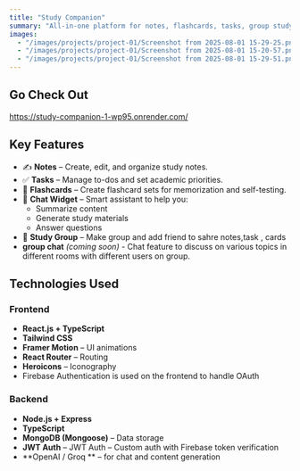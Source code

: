 ```yaml
---
title: "Study Companion"
summary: "All-in-one platform for notes, flashcards, tasks, group study, and AI-powered assistance — built to help you excel."
images:
  - "/images/projects/project-01/Screenshot from 2025-08-01 15-29-25.png"
  - "/images/projects/project-01/Screenshot from 2025-08-01 15-20-57.png"
  - "/images/projects/project-01/Screenshot from 2025-08-01 15-29-51.png"
---
```


## Go Check Out

https://study-companion-1-wp95.onrender.com/


## Key Features

- ✍️ **Notes** – Create, edit, and organize study notes.
- ✅ **Tasks** – Manage to-dos and set academic priorities.
- 🧠 **Flashcards** – Create flashcard sets for memorization and self-testing.
- 🤖 **Chat Widget** – Smart assistant to help you:
  - Summarize content
  - Generate study materials
  - Answer questions
- 🤖 **Study Group** – Make group and add friend to sahre notes,task , cards
- **group chat** _(coming soon)_ - Chat feature to discuss on various topics in different rooms with different users on group.

## Technologies Used

### Frontend

- **React.js + TypeScript**
- **Tailwind CSS**
- **Framer Motion** – UI animations
- **React Router** – Routing
- **Heroicons** – Iconography
- Firebase Authentication is used on the frontend to handle OAuth

### Backend

- **Node.js + Express**
- **TypeScript**
- **MongoDB (Mongoose)** – Data storage
- **JWT Auth** – JWT Auth – Custom auth with Firebase token verification
- **OpenAI / Groq ** – for chat and content generation
